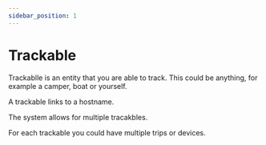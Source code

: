 ```yaml
---
sidebar_position: 1
---
```


# Trackable

Trackablle is an entity that you are able to track.
This could be anything, for example a camper, boat or yourself.

A trackable links to a hostname.

The system allows for multiple tracakbles.

For each trackable you could have multiple trips or devices.